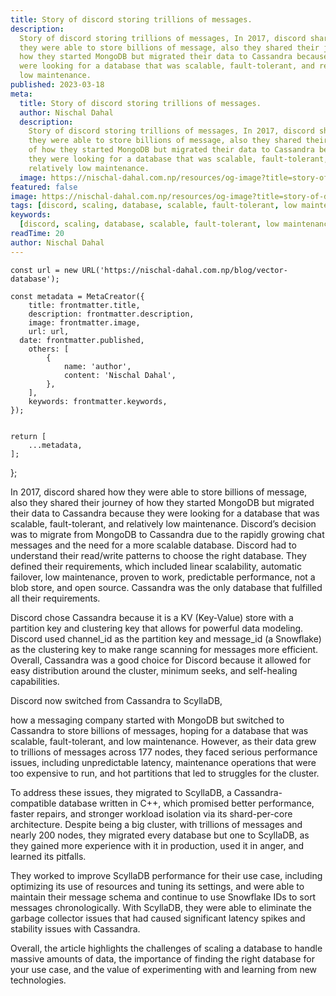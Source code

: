 ```yaml
---
title: Story of discord storing trillions of messages.
description:
  Story of discord storing trillions of messages, In 2017, discord shared how
  they were able to store billions of message, also they shared their journey of
  how they started MongoDB but migrated their data to Cassandra because they
  were looking for a database that was scalable, fault-tolerant, and relatively
  low maintenance.
published: 2023-03-18
meta:
  title: Story of discord storing trillions of messages.
  author: Nischal Dahal
  description:
    Story of discord storing trillions of messages, In 2017, discord shared how
    they were able to store billions of message, also they shared their journey
    of how they started MongoDB but migrated their data to Cassandra because
    they were looking for a database that was scalable, fault-tolerant, and
    relatively low maintenance.
  image: https://nischal-dahal.com.np/resources/og-image?title=story-of-discord
featured: false
image: https://nischal-dahal.com.np/resources/og-image?title=story-of-discord
tags: [discord, scaling, database, scalable, fault-tolerant, low maintenance]
keywords:
  [discord, scaling, database, scalable, fault-tolerant, low maintenance]
readTime: 20
author: Nischal Dahal
---
```




    const url = new URL('https://nischal-dahal.com.np/blog/vector-database');

    const metadata = MetaCreator({
    	title: frontmatter.title,
    	description: frontmatter.description,
    	image: frontmatter.image,
    	url: url,
      date: frontmatter.published,
    	others: [
    		{
    			name: 'author',
    			content: 'Nischal Dahal',
    		},
    	],
    	keywords: frontmatter.keywords,
    });


    return [
    	...metadata,
    ];

};


<PostHeading
	title={frontmatter.title}
	readingTime={frontmatter.readTime}
	tags={frontmatter.tags}
	keywords={frontmatter.keywords}
	date={frontmatter.published}
	author={frontmatter.author}
/>

In 2017, discord shared how they were able to store billions of message, also
they shared their journey of how they started MongoDB but migrated their data to
Cassandra because they were looking for a database that was scalable,
fault-tolerant, and relatively low maintenance. Discord’s decision was to
migrate from MongoDB to Cassandra due to the rapidly growing chat messages and
the need for a more scalable database. Discord had to understand their
read/write patterns to choose the right database. They defined their
requirements, which included linear scalability, automatic failover, low
maintenance, proven to work, predictable performance, not a blob store, and open
source. Cassandra was the only database that fulfilled all their requirements.

Discord chose Cassandra because it is a KV (Key-Value) store with a partition
key and clustering key that allows for powerful data modeling. Discord used
channel_id as the partition key and message_id (a Snowflake) as the clustering
key to make range scanning for messages more efficient. Overall, Cassandra was a
good choice for Discord because it allowed for easy distribution around the
cluster, minimum seeks, and self-healing capabilities.

Discord now switched from Cassandra to ScyllaDB,

how a messaging company started with MongoDB but switched to Cassandra to store
billions of messages, hoping for a database that was scalable, fault-tolerant,
and low maintenance. However, as their data grew to trillions of messages across
177 nodes, they faced serious performance issues, including unpredictable
latency, maintenance operations that were too expensive to run, and hot
partitions that led to struggles for the cluster.

To address these issues, they migrated to ScyllaDB, a Cassandra-compatible
database written in C++, which promised better performance, faster repairs, and
stronger workload isolation via its shard-per-core architecture. Despite being a
big cluster, with trillions of messages and nearly 200 nodes, they migrated
every database but one to ScyllaDB, as they gained more experience with it in
production, used it in anger, and learned its pitfalls.

They worked to improve ScyllaDB performance for their use case, including
optimizing its use of resources and tuning its settings, and were able to
maintain their message schema and continue to use Snowflake IDs to sort messages
chronologically. With ScyllaDB, they were able to eliminate the garbage
collector issues that had caused significant latency spikes and stability issues
with Cassandra.

Overall, the article highlights the challenges of scaling a database to handle
massive amounts of data, the importance of finding the right database for your
use case, and the value of experimenting with and learning from new
technologies.

